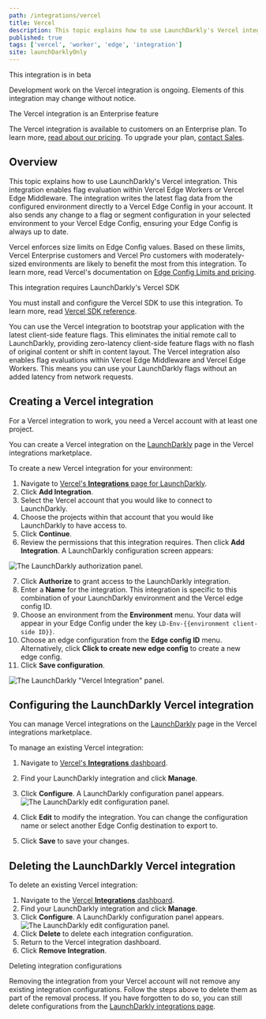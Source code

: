 ```yaml
---
path: /integrations/vercel
title: Vercel
description: This topic explains how to use LaunchDarkly's Vercel integration.
published: true
tags: ['vercel', 'worker', 'edge', 'integration']
site: launchDarklyOnly
---
```


<Callout intent="alert">
<CalloutTitle>This integration is in beta</CalloutTitle>
<CalloutDescription>

Development work on the Vercel integration is ongoing. Elements of this integration may change without notice.

</CalloutDescription>
</Callout>

<Callout intent="primary">
  <CalloutTitle>The Vercel integration is an Enterprise feature</CalloutTitle>
  <CalloutDescription>

The Vercel integration is available to customers on an Enterprise plan. To learn more, [read about our pricing](https://launchdarkly.com/pricing/). To upgrade your plan, [contact Sales](https://launchdarkly.com/contact-sales/).

  </CalloutDescription>
</Callout>

## Overview

This topic explains how to use LaunchDarkly's Vercel integration. This integration enables flag evaluation within Vercel Edge Workers or Vercel Edge Middleware. The integration writes the latest flag data from the configured environment directly to a Vercel Edge Config in your account. It also sends any change to a flag or segment configuration in your selected environment to your Vercel Edge Config, ensuring your Edge Config is always up to date.

Vercel enforces size limits on Edge Config values. Based on these limits, Vercel Enterprise customers and Vercel Pro customers with moderately-sized environments are likely to benefit the most from this integration. To learn more, read Vercel's documentation on [Edge Config Limits and pricing](https://vercel.com/docs/storage/edge-config/edge-config-limits#limits).

<Callout intent="info">
  <CalloutTitle>This integration requires LaunchDarkly's Vercel SDK</CalloutTitle>
  <CalloutDescription>

You must install and configure the Vercel SDK to use this integration. To learn more, read [Vercel SDK reference](/sdk/edge/vercel).

  </CalloutDescription>
</Callout>

You can use the Vercel integration to bootstrap your application with the latest client-side feature flags. This eliminates the initial remote call to LaunchDarkly, providing zero-latency client-side feature flags with no flash of original content or shift in content layout. The Vercel integration also enables flag evaluations within Vercel Edge Middleware and Vercel Edge Workers. This means you can use your LaunchDarkly flags without an added latency from network requests.

## Creating a Vercel integration

For a Vercel integration to work, you need a Vercel account with at least one project.

You can create a Vercel integration on the [LaunchDarkly](https://vercel.com/integrations/launchdarkly) page in the Vercel integrations marketplace.

To create a new Vercel integration for your environment:

1. Navigate to [Vercel's **Integrations** page for LaunchDarkly](https://vercel.com/integrations/launchdarkly).
2. Click **Add Integration**.
3. Select the Vercel account that you would like to connect to LaunchDarkly.
4. Choose the projects within that account that you would like LaunchDarkly to have access to.
5. Click **Continue**.
6. Review the permissions that this integration requires. Then click **Add Integration**. A LaunchDarkly configuration screen appears:

  ![The LaunchDarkly authorization panel.](vercel-auth-panel.png)

7. Click **Authorize** to grant access to the LaunchDarkly integration.
8. Enter a **Name** for the integration. This integration is specific to this combination of your LaunchDarkly environment and the Vercel edge config ID.
9. Choose an environment from the **Environment** menu. Your data will appear in your Edge Config under the key `LD-Env-{{environment client-side ID}}`.
10. Choose an edge configuration from the **Edge config ID** menu. Alternatively, click **Click to create new edge config** to create a new edge config.
11. Click **Save configuration**.

![The LaunchDarkly "Vercel Integration" panel.](vercel-create-integration.png)

## Configuring the LaunchDarkly Vercel integration

You can manage Vercel integrations on the [LaunchDarkly](https://vercel.com/integrations/launchdarkly) page in the Vercel integrations marketplace.

To manage an existing Vercel integration:

1. Navigate to [Vercel's **Integrations** dashboard](https://vercel.com/dashboard/integrations).
2. Find your LaunchDarkly integration and click **Manage**.
3. Click **Configure**. A LaunchDarkly configuration panel appears.
   ![The LaunchDarkly edit configuration panel.](vercel-edit-configuration.png)

4. Click **Edit** to modify the integration. You can change the configuration name or select another Edge Config destination to export to.
5. Click **Save** to save your changes.

## Deleting the LaunchDarkly Vercel integration

To delete an existing Vercel integration:

1. Navigate to the [Vercel **Integrations** dashboard](https://vercel.com/dashboard/integrations).
2. Find your LaunchDarkly integration and click **Manage**.
3. Click **Configure**. A LaunchDarkly configuration panel appears.
   ![The LaunchDarkly edit configuration panel.](vercel-edit-configuration.png)
4. Click **Delete** to delete each integration configuration.
5. Return to the Vercel integration dashboard.
6. Click **Remove Integration**.

<Callout intent="info">
  <CalloutTitle>Deleting integration configurations</CalloutTitle>
  <CalloutDescription>

Removing the integration from your Vercel account will not remove any existing integration configurations. Follow the steps above to delete them as part of the removal process. If you have forgotten to do so, you can still delete configurations from the [LaunchDarkly integrations page](https://app.launchdarkly.com/default/integrations?q=vercel).

  </CalloutDescription>
</Callout>
